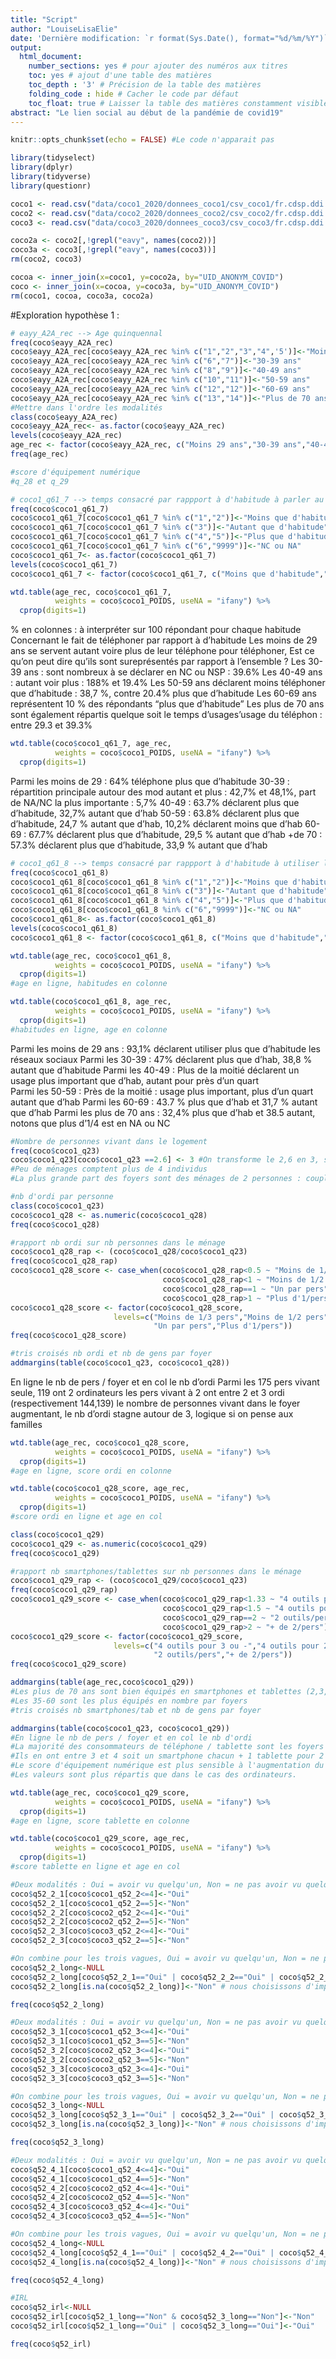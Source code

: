 ```yaml
---
title: "Script"
author: "LouiseLisaElie"
date: 'Dernière modification: `r format(Sys.Date(), format="%d/%m/%Y")`'
output: 
  html_document:
    number_sections: yes # pour ajouter des numéros aux titres
    toc: yes # ajout d'une table des matières
    toc_depth : '3' # Précision de la table des matières
    folding_code : hide # Cacher le code par défaut
    toc_float: true # Laisser la table des matières constamment visible
abstract: "Le lien social au début de la pandémie de covid19"
---
```


```r
knitr::opts_chunk$set(echo = FALSE) #Le code n'apparait pas
```

```r
library(tidyselect)
library(dplyr)
library(tidyverse)
library(questionr)
```
```r
coco1 <- read.csv("data/coco1_2020/donnees_coco1/csv_coco1/fr.cdsp.ddi.elipss.202004coco1.csv", stringsAsFactors = F)
coco2 <- read.csv("data/coco2_2020/donnees_coco2/csv_coco2/fr.cdsp.ddi.elipss.202004.csv", stringsAsFactors = F)
coco3 <- read.csv("data/coco3_2020/donnees_coco3/csv_coco3/fr.cdsp.ddi.elipss.202005.csv", stringsAsFactors = F)
```
```r
coco2a <- coco2[,!grepl("eavy", names(coco2))]
coco3a <- coco3[,!grepl("eavy", names(coco3))]
rm(coco2, coco3)
```
```r
cocoa <- inner_join(x=coco1, y=coco2a, by="UID_ANONYM_COVID")
coco <- inner_join(x=cocoa, y=coco3a, by="UID_ANONYM_COVID")
rm(coco1, cocoa, coco3a, coco2a)
```
#Exploration hypothèse 1 :
```r
# eayy_A2A_rec --> Age quinquennal
freq(coco$eayy_A2A_rec)
coco$eayy_A2A_rec[coco$eayy_A2A_rec %in% c("1","2","3","4",'5')]<-"Moins 29 ans"
coco$eayy_A2A_rec[coco$eayy_A2A_rec %in% c("6","7")]<-"30-39 ans"
coco$eayy_A2A_rec[coco$eayy_A2A_rec %in% c("8","9")]<-"40-49 ans"
coco$eayy_A2A_rec[coco$eayy_A2A_rec %in% c("10","11")]<-"50-59 ans"
coco$eayy_A2A_rec[coco$eayy_A2A_rec %in% c("12","12")]<-"60-69 ans"
coco$eayy_A2A_rec[coco$eayy_A2A_rec %in% c("13","14")]<-"Plus de 70 ans"
#Mettre dans l'ordre les modalités
class(coco$eayy_A2A_rec)
coco$eayy_A2A_rec<- as.factor(coco$eayy_A2A_rec)
levels(coco$eayy_A2A_rec)
age_rec <- factor(coco$eayy_A2A_rec, c("Moins 29 ans","30-39 ans","40-49 ans","50-59 ans","60-69 ans","Plus de 70 ans"))
freq(age_rec)
```

```r
#score d'équipement numérique 
#q_28 et q_29
```

```r
# coco1_q61_7 --> temps consacré par rappport à d'habitude à parler au telephone
freq(coco$coco1_q61_7)
coco$coco1_q61_7[coco$coco1_q61_7 %in% c("1","2")]<-"Moins que d'habitude"
coco$coco1_q61_7[coco$coco1_q61_7 %in% c("3")]<-"Autant que d'habitude"
coco$coco1_q61_7[coco$coco1_q61_7 %in% c("4","5")]<-"Plus que d'habitude"
coco$coco1_q61_7[coco$coco1_q61_7 %in% c("6","9999")]<-"NC ou NA"
coco$coco1_q61_7<- as.factor(coco$coco1_q61_7)
levels(coco$coco1_q61_7)
coco$coco1_q61_7 <- factor(coco$coco1_q61_7, c("Moins que d'habitude","Autant que d'habitude", "Plus que d'habitude","NC ou NA"))

wtd.table(age_rec, coco$coco1_q61_7, 
          weights = coco$coco1_POIDS, useNA = "ifany") %>% 
  cprop(digits=1)
```
% en colonnes : à interpréter sur 100 répondant pour chaque habitude
Concernant le fait de téléphoner par rapport à d'habitude 
Les moins de 29 ans se servent autant voire plus de leur téléphone pour téléphoner, 
Est ce qu'on peut dire qu'ils sont sureprésentés par rapport à l'ensemble ?
Les 30-39 ans : sont nombreux à se déclarer en NC ou NSP : 39.6% 
Les 40-49 ans : autant voir plus  : 188% et 19.4%
Les 50-59 ans déclarent moins téléphoner que d'habitude : 38,7 %, contre 20.4% plus que d'habitude
Les 60-69 ans représentent 10 % des répondants "plus que d'habitude"
Les plus de 70 ans sont également répartis quelque soit le temps d'usages'usage du téléphon : entre 29.3 et 39.3%
```r
wtd.table(coco$coco1_q61_7, age_rec,
          weights = coco$coco1_POIDS, useNA = "ifany") %>% 
  cprop(digits=1)
```
Parmi les moins de 29 : 64% téléphone plus que d'habitude
30-39 : répartition principale autour des mod autant et plus : 42,7% et 48,1%, 
        part de NA/NC la plus importante : 5,7%
40-49 : 63.7% déclarent plus que d'habitude, 32,7% autant que d'hab
50-59 : 63.8% déclarent plus que d'habitude, 24,7 % autant que d'hab, 10,2% déclarent moins que d'hab
60-69 : 67.7% déclarent plus que d'habitude, 29,5 % autant que d'hab
+de 70 : 57.3% déclarent plus que d'habitude, 33,9 % autant que d'hab

```r
# coco1_q61_8 --> temps consacré par rappport à d'habitude à utiliser les réseau sociaux
freq(coco$coco1_q61_8)
coco$coco1_q61_8[coco$coco1_q61_8 %in% c("1","2")]<-"Moins que d'habitude"
coco$coco1_q61_8[coco$coco1_q61_8 %in% c("3")]<-"Autant que d'habitude"
coco$coco1_q61_8[coco$coco1_q61_8 %in% c("4","5")]<-"Plus que d'habitude"
coco$coco1_q61_8[coco$coco1_q61_8 %in% c("6","9999")]<-"NC ou NA"
coco$coco1_q61_8<- as.factor(coco$coco1_q61_8)
levels(coco$coco1_q61_8)
coco$coco1_q61_8 <- factor(coco$coco1_q61_8, c("Moins que d'habitude","Autant que d'habitude", "Plus que d'habitude","NC ou NA"))

wtd.table(age_rec, coco$coco1_q61_8, 
          weights = coco$coco1_POIDS, useNA = "ifany") %>% 
  cprop(digits=1)
#age en ligne, habitudes en colonne
```
```r
wtd.table(coco$coco1_q61_8, age_rec,
          weights = coco$coco1_POIDS, useNA = "ifany") %>% 
  cprop(digits=1)
#habitudes en ligne, age en colonne
```
Parmi les moins de 29 ans : 93,1% déclarent utiliser plus que d'habitude les réseaux sociaux
Parmi les 30-39 : 47% déclarent plus que d'hab, 38,8 % autant que d'habitude
Parmi les 40-49 : Plus de la moitié déclarent un usage plus important que d'hab, autant pour près d'un quart  
Parmi les 50-59 : Près de la moitié : usage plus important, plus d'un quart autant que d'hab
Parmi les 60-69 : 43.7 % plus que d'hab et 31,7 % autant que d'hab
Parmi les plus de 70 ans : 32,4% plus que d'hab et 38.5 autant, notons que plus d'1/4 est en NA ou NC

```r
#Nombre de personnes vivant dans le logement 
freq(coco$coco1_q23)
coco$coco1_q23[coco$coco1_q23 ==2.6] <- 3 #On transforme le 2,6 en 3, surtout que ne concerne q'un enquêté.e
#Peu de ménages comptent plus de 4 individus
#La plus grande part des foyers sont des ménages de 2 personnes : couple ou parent solo+enf
```

```r
#nb d'ordi par personne
class(coco$coco1_q23)
coco$coco1_q28 <- as.numeric(coco$coco1_q28)
freq(coco$coco1_q28)

#rapport nb ordi sur nb personnes dans le ménage
coco$coco1_q28_rap <- (coco$coco1_q28/coco$coco1_q23)
freq(coco$coco1_q28_rap)
coco$coco1_q28_score <- case_when(coco$coco1_q28_rap<0.5 ~ "Moins de 1/3 pers",
                                  coco$coco1_q28_rap<1 ~ "Moins de 1/2 pers",
                                  coco$coco1_q28_rap==1 ~ "Un par pers", 
                                  coco$coco1_q28_rap>1 ~ "Plus d'1/pers")  
coco$coco1_q28_score <- factor(coco$coco1_q28_score,
                       levels=c("Moins de 1/3 pers","Moins de 1/2 pers",
                                "Un par pers","Plus d'1/pers"))
freq(coco$coco1_q28_score)
```
```r
#tris croisés nb ordi et nb de gens par foyer
addmargins(table(coco$coco1_q23, coco$coco1_q28))
```
En ligne le nb de pers / foyer et en col le nb d'ordi
Parmi les 175 pers vivant seule, 119 ont 2 ordinateurs
les pers vivant à 2 ont entre 2 et 3 ordi (respectivement 144,139)
le nombre de personnes vivant dans le foyer augmentant, le nb d'ordi stagne autour de 3, 
logique si on pense aux familles 

```r
wtd.table(age_rec, coco$coco1_q28_score, 
          weights = coco$coco1_POIDS, useNA = "ifany") %>% 
  cprop(digits=1)
#age en ligne, score ordi en colonne
```


```r
wtd.table(coco$coco1_q28_score, age_rec,
          weights = coco$coco1_POIDS, useNA = "ifany") %>% 
  cprop(digits=1)
#score ordi en ligne et age en col  
```

```r
class(coco$coco1_q29)
coco$coco1_q29 <- as.numeric(coco$coco1_q29)
freq(coco$coco1_q29)

#rapport nb smartphones/tablettes sur nb personnes dans le ménage
coco$coco1_q29_rap <- (coco$coco1_q29/coco$coco1_q23)
freq(coco$coco1_q29_rap)
coco$coco1_q29_score <- case_when(coco$coco1_q29_rap<1.33 ~ "4 outils pour 3 ou -",
                                  coco$coco1_q29_rap<1.5 ~ "4 outils pour 2",
                                  coco$coco1_q29_rap==2 ~ "2 outils/pers", 
                                  coco$coco1_q29_rap>2 ~ "+ de 2/pers")  
coco$coco1_q29_score <- factor(coco$coco1_q29_score,
                       levels=c("4 outils pour 3 ou -","4 outils pour 2",
                                "2 outils/pers","+ de 2/pers"))
freq(coco$coco1_q29_score)
```

```r
addmargins(table(age_rec,coco$coco1_q29))
#Les plus de 70 ans sont bien équipés en smartphones et tablettes (2,3,4), ce sont eux qui répondent le plus
#Les 35-60 sont les plus équipés en nombre par foyers
#tris croisés nb smartphones/tab et nb de gens par foyer

addmargins(table(coco$coco1_q23, coco$coco1_q29))
#En ligne le nb de pers / foyer et en col le nb d'ordi
#La majorité des consommateurs de téléphone / tablette sont les foyers de 2 pers
#Ils en ont entre 3 et 4 soit un smartphone chacun + 1 tablette pour 2 ou une chacun
#Le score d'équipement numérique est plus sensible à l'augmentation du nombre de personne dans le foyer.
#Les valeurs sont plus répartis que dans le cas des ordinateurs.
```

```r
wtd.table(age_rec, coco$coco1_q29_score, 
          weights = coco$coco1_POIDS, useNA = "ifany") %>% 
  cprop(digits=1)
#age en ligne, score tablette en colonne
```

```r
wtd.table(coco$coco1_q29_score, age_rec,
          weights = coco$coco1_POIDS, useNA = "ifany") %>% 
  cprop(digits=1)
#score tablette en ligne et age en col 
```

```r
#Deux modalités : Oui = avoir vu quelqu'un, Non = ne pas avoir vu quelqu'un. On le fait pour chaque vague
coco$q52_2_1[coco$coco1_q52_2<=4]<-"Oui"
coco$q52_2_1[coco$coco1_q52_2==5]<-"Non"
coco$q52_2_2[coco$coco2_q52_2<=4]<-"Oui"
coco$q52_2_2[coco$coco2_q52_2==5]<-"Non"
coco$q52_2_3[coco$coco3_q52_2<=4]<-"Oui"
coco$q52_2_3[coco$coco3_q52_2==5]<-"Non"

#On combine pour les trois vagues, Oui = avoir vu quelqu'un, Non = ne pas avoir vu quelqu'un 
coco$q52_2_long<-NULL
coco$q52_2_long[coco$q52_2_1=="Oui" | coco$q52_2_2=="Oui" | coco$q52_2_3=="Oui"]<-"Oui"
coco$q52_2_long[is.na(coco$q52_2_long)]<-"Non" # nous choisissons d'imputer "Non" aux NA également (au nombre de 4). 

freq(coco$q52_2_long)

```
```r
#Deux modalités : Oui = avoir vu quelqu'un, Non = ne pas avoir vu quelqu'un. On le fait pour chaque vague
coco$q52_3_1[coco$coco1_q52_3<=4]<-"Oui"
coco$q52_3_1[coco$coco1_q52_3==5]<-"Non"
coco$q52_3_2[coco$coco2_q52_3<=4]<-"Oui"
coco$q52_3_2[coco$coco2_q52_3==5]<-"Non"
coco$q52_3_3[coco$coco3_q52_3<=4]<-"Oui"
coco$q52_3_3[coco$coco3_q52_3==5]<-"Non"

#On combine pour les trois vagues, Oui = avoir vu quelqu'un, Non = ne pas avoir vu quelqu'un 
coco$q52_3_long<-NULL
coco$q52_3_long[coco$q52_3_1=="Oui" | coco$q52_3_2=="Oui" | coco$q52_3_3=="Oui"]<-"Oui"
coco$q52_3_long[is.na(coco$q52_3_long)]<-"Non" # nous choisissons d'imputer "Non" aux NA également (au nombre de 4). 

freq(coco$q52_3_long)
```
```r
#Deux modalités : Oui = avoir vu quelqu'un, Non = ne pas avoir vu quelqu'un. On le fait pour chaque vague
coco$q52_4_1[coco$coco1_q52_4<=4]<-"Oui"
coco$q52_4_1[coco$coco1_q52_4==5]<-"Non"
coco$q52_4_2[coco$coco2_q52_4<=4]<-"Oui"
coco$q52_4_2[coco$coco2_q52_4==5]<-"Non"
coco$q52_4_3[coco$coco3_q52_4<=4]<-"Oui"
coco$q52_4_3[coco$coco3_q52_4==5]<-"Non"

#On combine pour les trois vagues, Oui = avoir vu quelqu'un, Non = ne pas avoir vu quelqu'un
coco$q52_4_long<-NULL
coco$q52_4_long[coco$q52_4_1=="Oui" | coco$q52_4_2=="Oui" | coco$q52_4_3=="Oui"]<-"Oui"
coco$q52_4_long[is.na(coco$q52_4_long)]<-"Non" # nous choisissons d'imputer "Non" aux NA également (au nombre de 4). 

freq(coco$q52_4_long)
```
```r
#IRL
coco$q52_irl<-NULL
coco$q52_irl[coco$q52_1_long=="Non" & coco$q52_3_long=="Non"]<-"Non"
coco$q52_irl[coco$q52_1_long=="Oui" | coco$q52_3_long=="Oui"]<-"Oui"

freq(coco$q52_irl)
```

